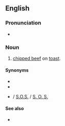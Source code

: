 ==English==
{{wikipedia}}

===Pronunciation===
* {{audio|en|En-au-shit on a shingle.ogg|Audio (AU)}}

===Noun===
{{head|en|noun|head=[[shit]] on a [[shingle]]}}

# {{lb|en|US|military|slang|vulgar|dysphemism}} [[chipped beef]] on [[toast]].

====Synonyms====
* {{l|en|stew on a shingle}}
* {{l|en|same old stuff}}
* {{l|en|SOS}} / [[S.O.S.]] / [[S. O. S.]] {{qualifier|abbreviation}}

====See also====
* {{l|en|garbage plate}}